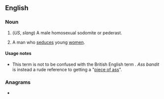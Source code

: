==English==

===Noun===
{{en-noun}}

# (''US'', ''slang'') A male homosexual sodomite or pederast.
# {{lb|en|dated|US|slang}} A man who [[seduce]]s young [[women]]. {{defdate|mid-1900s}}

====Usage notes====
* This term is not to be confused with the British English term {{m|en|arse bandit||gay man}}. ''Ass bandit'' is instead a rude reference to getting a "[[piece of ass]]".

===Anagrams===
* {{anagrams|en|a=aabdinsst|bastadins}}